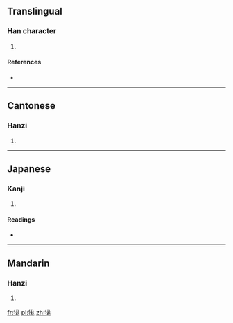 ==Translingual==

===Han character===
{{Han char|rn=93|rad=牛|as=07|sn=11|four=2351<sub>2</sub>|canj=竹手戈山竹 (HQIUH)}}

# {{defn|Han|sort=牛07}}

====References====
* {{Han ref|kx=0700.270|dkj=20020|dj=1114.060|hdz=31810.110|uh=727B|ud=29307|bh=D65D|bd=54877}}

----

==Cantonese==

===Hanzi===
{{yue-hanzi|jyut=|y=mong4}}

# {{defn|Cantonese|sort=牛07}}

----

==Japanese==

===Kanji===
{{ja-kanji|grade=|rs=牛07}}

# {{defn|Japanese|sort=牛07}}

====Readings====
* {{ja-readings|on=[[ぼう]] (bō), [[もう]] (mō)|kun=[[まだら]] (madara)}}

----

==Mandarin==

===Hanzi===
{{cmn-hanzi|pin=[[máng]] ([[mang2]]), [[qiàn]] ([[qian4]])|wg=mang<sup>2</sup>, ch'ien<sup>4</sup>}}

# {{defn|Mandarin|sort=牛07}}

[[fr:牻]]
[[pl:牻]]
[[zh:牻]]